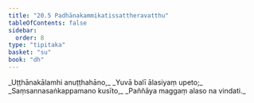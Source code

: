 ```yaml
---
title: "20.5 Padhānakammikatissattheravatthu"
tableOfContents: false
sidebar:
  order: 8
type: "tipitaka"
basket: "su"
book: "dh"
---
```



<DynamicBreadcrumb />

<Division number="280" book="dh">

<Paragraph number="302" type="verses" book="dh">
_Uṭṭhānakālamhi anuṭṭhahāno,_  
_Yuvā balī ālasiyaṃ upeto;_  
_Saṃsannasaṅkappamano kusīto,_  
_Paññāya maggaṃ alaso na vindati._
</Paragraph>
</Division>